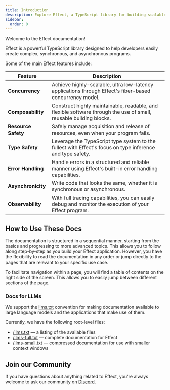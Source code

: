 ```yaml
---
title: Introduction
description: Explore Effect, a TypeScript library for building scalable, maintainable, and type-safe applications with advanced concurrency, error handling, and resource management.
sidebar:
  order: 0
---
```


Welcome to the Effect documentation!

Effect is a powerful TypeScript library designed to help developers easily create complex, synchronous, and asynchronous programs.

Some of the main Effect features include:

| Feature | Description |
| --- | --- |
| **Concurrency** | Achieve highly-scalable, ultra low-latency applications through Effect's fiber-based concurrency model. |
| **Composability** | Construct highly maintainable, readable, and flexible software through the use of small, reusable building blocks. |
| **Resource Safety** | Safely manage acquisition and release of resources, even when your program fails. |
| **Type Safety** | Leverage the TypeScript type system to the fullest with Effect's focus on type inference and type safety. |
| **Error Handling** | Handle errors in a structured and reliable manner using Effect's built-in error handling capabilities. |
| **Asynchronicity** | Write code that looks the same, whether it is synchronous or asynchronous. |
| **Observability** | With full tracing capabilities, you can easily debug and monitor the execution of your Effect program. |

## How to Use These Docs

The documentation is structured in a sequential manner, starting from the basics and progressing to more advanced topics. This allows you to follow along step-by-step as you build your Effect application. However, you have the flexibility to read the documentation in any order or jump directly to the pages that are relevant to your specific use case.

To facilitate navigation within a page, you will find a table of contents on the right side of the screen. This allows you to easily jump between different sections of the page.

### Docs for LLMs

We support the [llms.txt](https://llmstxt.org/) convention for making documentation available to large language models and the applications that make use of them.

Currently, we have the following root-level files:

- [/llms.txt](https://effect.website/llms.txt) — a listing of the available files
- [/llms-full.txt](https://effect.website/llms-full.txt) — complete documentation for Effect
- [/llms-small.txt](https://effect.website/llms-small.txt) — compressed documentation for use with smaller context windows

## Join our Community

If you have questions about anything related to Effect, you're always welcome to ask our community on [Discord](https://discord.gg/effect-ts).
